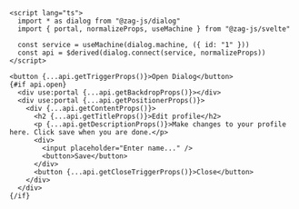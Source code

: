 ```svelte
<script lang="ts">
  import * as dialog from "@zag-js/dialog"
  import { portal, normalizeProps, useMachine } from "@zag-js/svelte"

  const service = useMachine(dialog.machine, ({ id: "1" }))
  const api = $derived(dialog.connect(service, normalizeProps))
</script>

<button {...api.getTriggerProps()}>Open Dialog</button>
{#if api.open}
  <div use:portal {...api.getBackdropProps()}></div>
  <div use:portal {...api.getPositionerProps()}>
    <div {...api.getContentProps()}>
      <h2 {...api.getTitleProps()}>Edit profile</h2>
      <p {...api.getDescriptionProps()}>Make changes to your profile here. Click save when you are done.</p>
      <div>
        <input placeholder="Enter name..." />
        <button>Save</button>
      </div>
      <button {...api.getCloseTriggerProps()}>Close</button>
    </div>
  </div>
{/if}
```
